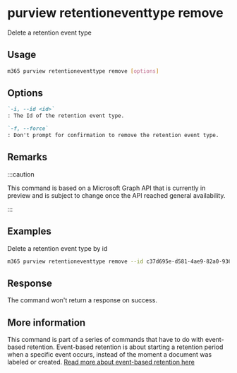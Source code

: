 
# purview retentioneventtype remove

Delete a retention event type

## Usage

```sh
m365 purview retentioneventtype remove [options]
```

## Options

```md definition-list
`-i, --id <id>`
: The Id of the retention event type.

`-f, --force`
: Don't prompt for confirmation to remove the retention event type.
```

<Global />

## Remarks

:::caution

This command is based on a Microsoft Graph API that is currently in preview and is subject to change once the API reached general availability.

:::

## Examples

Delete a retention event type by id

```sh
m365 purview retentioneventtype remove --id c37d695e-d581-4ae9-82a0-9364eba4291e
```

## Response

The command won't return a response on success.

## More information

This command is part of a series of commands that have to do with event-based retention. Event-based retention is about starting a retention period when a specific event occurs, instead of the moment a document was labeled or created. [Read more about event-based retention here](https://learn.microsoft.com/microsoft-365/compliance/event-driven-retention?view=o365-worldwide)
